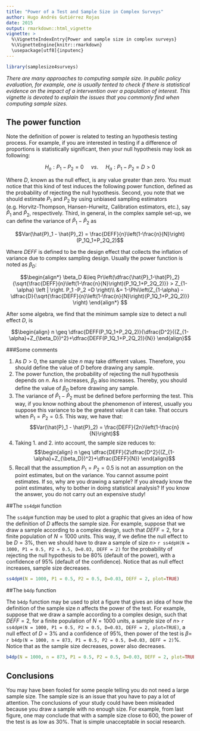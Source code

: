 ```yaml
---
title: "Power of a Test and Sample Size in Complex Surveys"
author: Hugo Andrés Gutiérrez Rojas
date: 2015
output: rmarkdown::html_vignette
vignette: >
  %\VignetteIndexEntry{Power and sample size in complex surveys}
  %\VignetteEngine{knitr::rmarkdown}
  \usepackage[utf8]{inputenc}
---
```


```r
library(samplesize4surveys)
```

*There are many approaches to computing sample size. In public policy evaluation, for example, one is usually tented to check if there is statistical evidence on the impact of a intervention over a population of interest. This vignette is devoted to explain the issues that you commonly find when computing sample sizes.* 

## The power function

Note the definition of power is related to testing an hypothesis testing process. For example, if you are interested in testing if a difference of proportions is statistically significant, then your null hypothesis may look as following: 

$$\begin{equation*}
H_o: P_1-P_2=0 \ \ \ \ \ vs.  \ \ \ \ \ H_a: P_1 -P_2 =D > 0 
\end{equation*}$$

Where $D$, known as the null effect, is any value greater than zero. You must notice that this kind of test induces the following power function, defined as the probability of rejecting the null hypothesis. Second, you note that we should estimate $P_1$ and $P_2$ by using unbiased sampling estimators (e.g. Horvitz-Thompson, Hansen-Hurwitz, Calibration estimators, etc.), say $\hat{P}_1$ and $\hat{P}_2$, respectively. Third, in general, in the complex sample set-up, we can define the variance of $\hat{P}_1 - \hat{P}_2$ as 

$$Var(\hat{P}_1 - \hat{P}_2) = \frac{DEFF}{n}\left(1-\frac{n}{N}\right)(P_1Q_1+P_2Q_2)$$

Where $DEFF$ is defined to be the design effect that collects the inflation of variance due to complex sampling design. Usually the power function is noted as $\beta_D$:

$$\begin{align*}
\beta_D &\leq Pr\left(\dfrac{\hat{P}_1-\hat{P}_2}{\sqrt{\frac{DEFF}{n}\left(1-\frac{n}{N}\right)(P_1Q_1+P_2Q_2)}} 
> Z_{1-\alpha} \left | \right. P_1 -P_2 =D \right)\\
&= 1-\Phi\left(Z_{1-\alpha} - \dfrac{D}{\sqrt{\frac{DEFF}{n}\left(1-\frac{n}{N}\right)(P_1Q_1+P_2Q_2)}} \right)
\end{align*}
$$

After some algebra, we find that the minimum sample size to detect a null effect $D$, is 

$$\begin{align}
n \geq \dfrac{DEFF(P_1Q_1+P_2Q_2)}{\dfrac{D^2}{(Z_{1-\alpha}+Z_{\beta_D})^2}+\dfrac{DEFF(P_1Q_1+P_2Q_2)}{N}}
 \end{align}$$

###Some comments

1. As $D > 0$, the sample size $n$ may take different values. Therefore, you should define the value of $D$ before drawing any sample.
1. The power function, the probability of rejecting the null hypothesis depends on $n$. As $n$ increases, $\beta_D$ also increases. Thereby, you should define the value of $\beta_D$ before drawing any sample.
1. The variance of $\hat{P}_1 - \hat{P}_2$ must be defined before performing the test. This way, if you know nothing about the phenomenon of interest, usually you suppose this variance to be the greatest value it can take. That occurs when $P_1=P_2=0.5$. This way, we have that:
$$Var(\hat{P}_1 - \hat{P}_2) = \frac{DEFF}{2n}\left(1-\frac{n}{N}\right)$$
1. Taking 1. and 2. into account, the sample size reduces to: 
$$\begin{align}
n \geq \dfrac{DEFF}{2\dfrac{D^2}{(Z_{1-\alpha}+Z_{\beta_D})^2}+\dfrac{DEFF}{N}}
 \end{align}$$
1. Recall that the assumption $P_1=P_2=0.5$ is not an assumption on the point estimates, but on the variance. You cannot assume point estimates. If so, why are you drawing a sample? If you already know the point estimates, why to bother in doing statistical analysis? If you know the answer, you do not carry out an expensive study!

##The `ss4dpH` function

The `ss4dpH` function may be used to plot a graphic that gives an idea of how the definition of $D$ affects the sample size. For example, suppose that we draw a sample according to a complex design, such that $DEFF=2$, for a finite population of $N = 1000$ units. This way, if we define the null effect to be $D=3\%$, then we should have to draw a sample of size $n>$ `r ss4dpH(N = 1000, P1 = 0.5, P2 = 0.5, D=0.03, DEFF = 2)` for the probability of rejecting the null hypothesis to be 80% (default of the power), with a confidence of 95%  (default of the confidence). Notice that as null effect increases, sample size decreases.

```r
ss4dpH(N = 1000, P1 = 0.5, P2 = 0.5, D=0.03, DEFF = 2, plot=TRUE)
```

##The `b4dp` function

The `b4dp` function may be used to plot a figure that gives an idea of how the definition of the sample size $n$ affects the power of the test. For example, suppose that we draw a sample according to a complex design, such that $DEFF=2$, for a finite population of $N = 1000$ units, a sample size of $n>$ `r ss4dpH(N = 1000, P1 = 0.5, P2 = 0.5, D=0.03, DEFF = 2, plot=TRUE)`, a null effect of $D=3\%$ and a confidence of 95%, then power of the test is $\beta =$ `r b4dp(N = 1000, n = 873, P1 = 0.5, P2 = 0.5, D=0.03, DEFF = 2)`%. Notice that as the sample size decreases, power also decreases.

```r
b4dp(N = 1000, n = 873, P1 = 0.5, P2 = 0.5, D=0.03, DEFF = 2, plot=TRUE)
```

## Conclusions

You may have been fooled for some people telling you do not need a large sample size. The sample size is an issue that you have to pay a lot of attention. The conclusions of your study could have been misleaded because you draw a sample with no enough size. For example, from last figure, one may conclude that with a sample size close to 600, the power of the test is as low as 30%. That is simple unacceptable in social research.